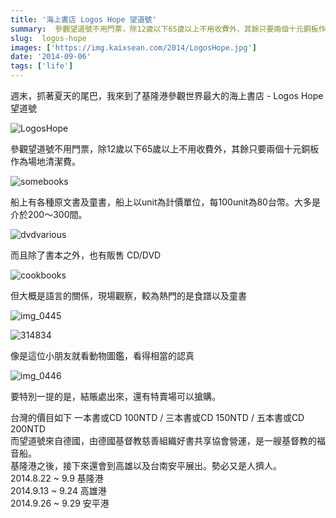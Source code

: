 ```yaml
---
title: '海上書店 Logos Hope 望道號'
summary:  參觀望道號不用門票，除12歲以下65歲以上不用收費外，其餘只要兩個十元銅板作為場地清潔費。
slug:  logos-hope
images: ['https://img.kaixsean.com/2014/LogosHope.jpg']
date: '2014-09-06'
tags: ['life']
---
```


週末，抓著夏天的尾巴，我來到了基隆港參觀世界最大的海上書店 - Logos Hope 望道號

![LogosHope](https://img.kaixsean.com/2014/LogosHope.jpg)

參觀望道號不用門票，除12歲以下65歲以上不用收費外，其餘只要兩個十元銅板作為場地清潔費。

![somebooks](https://img.kaixsean.com/2014/somebooks.jpg)

船上有各種原文書及童書，船上以unit為計價單位，每100unit為80台幣。大多是介於200～300間。

![dvdvarious](https://img.kaixsean.com/2014/dvdvarious.jpg)

而且除了書本之外，也有販售 CD/DVD

![cookbooks](https://img.kaixsean.com/2014/cookbooks.jpg)

但大概是語言的關係，現場觀察，較為熱門的是食譜以及童書

![img_0445](https://img.kaixsean.com/2014/img_0445.jpg)

![314834](https://img.kaixsean.com/2014/314834.jpg)

像是這位小朋友就看動物圖鑑，看得相當的認真

![img_0446](https://img.kaixsean.com/2014/img_0446.jpg)

要特別一提的是，結賬處出來，還有特賣場可以搶購。

台灣的價目如下
一本書或CD 100NTD / 三本書或CD 150NTD / 五本書或CD 200NTD  
而望道號來自德國，由德國基督教慈善組織好書共享協會營運，是一艘基督教的福音船。  
基隆港之後，接下來還會到高雄以及台南安平展出。勢必又是人擠人。  
2014.8.22 ~ 9.9 基隆港  
2014.9.13 ~ 9.24 高雄港  
2014.9.26 ~ 9.29 安平港  
